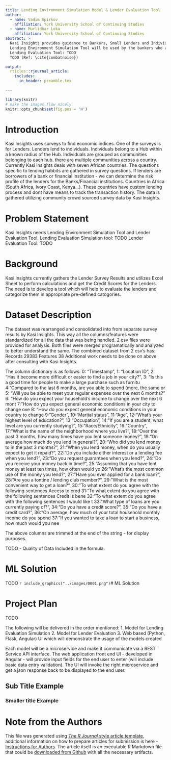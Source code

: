 ```yaml
---
title: Lending Environment Simulation Model & Lender Evaluation Tool
author:
  - name: Vadim Spirkov
    affiliation: York University School of Continuing Studies
  - name: Murlidhar Loka
    affiliation: York University School of Continuing Studies
abstract: >
  Kasi Insights provides guidance to Bankers, Small Lenders and Individuals for common lending practices within the following African countries - South Africa, Kenya, Ivory Coast, .....
  Lending Environment Simulation Tool will be used by the bankers who are interested to have a proxy in the area to run small money lending shop in the bank's behalf.
  Lending Evaluation Tool: TODO
  TODO (Ref: \cite{combatnoise})

output:
  rticles::rjournal_article:
    includes:
      in_header: preamble.tex
   
---
```


```r
library(knitr)
# make the images flow nicely
knitr::opts_chunk$set(fig.pos = 'H')
```


# Introduction

Kasi Insights uses surveys to find economic indices. One of the surveys is for Lenders.
Lenders lend to individuals. Individuals belong to a Hub within a known radius of the Hub.
Individuals are grouped as communities belonging to each hub. there are multiple communities across a country.
Currently Kasi Insights deals with seven African countries.
The questions specific to lending habbits are gathered in survey questions.
If lenders are borrowers of a bank or financial institution - we can determine the risk profile of the lenders for the Banks/Financial institutions.
Countries in Africa (South Africa, Ivory Coast, Kenya...).
These countries have custom lending process and dont have means to track the transaction history.
The data is gathered utilizing community crowd sourced survey data by Kasi Insights.



# Problem Statement

Kasi Insights needs Lending Environment Simulation Tool and Lender Evaluation Tool.
Lending Evaluation Simulation tool: TODO
Lender Evaluation Tool: TODO


# Background

Kasi Insights currently gathers the Lender Survey Results and utilizes Excel Sheet to perform calculations and get the Credit Scores for the Lenders. The need is to develop a tool which will help to evaluate the lenders and categorize them in appropriate pre-defined catogories.

 
 
 
# Dataset Description

The dataset was rearranged and consolidated into from separate survey results by Kasi Insights.
This way all the columns/features were standardized for all the data that was being handled.
2 csv files were provided for analysis.
Both files were merged programatically and analyzed to better understand the same.
The combined dataset from 2 csv's has:
Records 29383
Features 38
Additional work needs to be done on above after consulting with Kasi Insights.

The column dictionary is as follows:
0: "Timestamp",
1: "Location ID",
2: "Has it become more difficult or easier to find a job in your city?",
3: "Is this a good time for people to make a large purchase such as furnitu
4: "Compared to the last 6 months, are you able to spend (more, the same or
5: "Will you be able to meet your regular expenses over the next 6 months?"
6: "How do you expect your household’s income to change over the next 6 mont
7: "How do you expect general economic conditions in your city to change ove
8: "How do you expect general economic conditions in your country to change
9: "Gender",
10:"Marital status",
11:"Age",
12:"What's your highest level of education?",
13:"Occupation",
14:"If you are a student, what level are you currently studying?",
15:"Race/Ethnicity",
16:"Country",
17:"What is the name of the neighborhood where you live?",
18:"Over the past 3 months, how many times have you lent someone money?",
19:"On average how much do you lend in general?",
20:"Who did you lend money to in the past 3 months?",
21:"When you lend money, when do you usually expect to get it repaid?",
22:"Do you include either interest or a lending fee when you lend?",
23:"Do you request guarantees when you lend?",
24:"Do you receive your money back in time?",
25:"Assuming that you have lent money at least ten times, how often would yo
26:"What's the most common use of the money you lend?",
27:"Have you ever applied for a bank loan?",
28:"Are you a tontine / lending club member?",
29:"What is the most convenient way to get a loan?",
30:"To what extent do you agree with the following sentences Access to cred
31:"To what extent do you agree with the following sentences Credit is bene
32:"To what extent do you agree with the following sentences I would like t
33:"What type of loans are you currently paying of?",
34:"Do you have a credit score?",
35:"Do you have a credit card?",
36:"On average, how much of your total household monthly income do you spend
37:"If you wanted to take a loan to start a business, how much would you nee

The above columns are trimmed at the end of the string - for display purposes.

TODO - Quality of Data Included in the formula:


# ML Solution

TODO
```r
include_graphics("../images/0001.png") 
```# ML Solution

# Project Plan

TODO



The following will be delivered in the order mentioned:
1. Model for Lending Evaluation Simulation
2. Model for Lender Evaluation
3. Web based (Python, Flask, Angular) UI which will demonstrate the usage of the models created

Each model will be a microservice and make it communicate via a REST Service API interface.
The web application front end UI - developed in Angular - will provide input fields for the end user to enter (will include basic data entry validation).
The UI will invoke the right microservice and get a json response back to be displayed to the end user.

## Sub Title Example

### Smaller title Example



\bibliography{RJreferences}

# Note from the Authors

This file was generated using [_The R Journal_ style article template](https://github.com/rstudio/rticles), additional information on how to prepare articles for submission is here - [Instructions for Authors](https://journal.r-project.org/share/author-guide.pdf). The article itself is an executable R Markdown file that could be [downloaded from Github](https://github.com/ivbsoftware/big-data-final-2/blob/master/docs/R_Journal/big-data-final-2/) with all the necessary artifacts.
